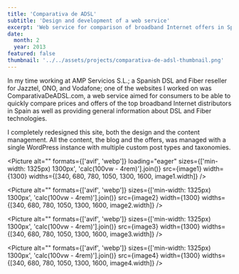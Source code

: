 ```yaml
---
title: 'Comparativa de ADSL'
subtitle: 'Design and development of a web service'
excerpt: 'Web service for comparison of broadband Internet offers in Spain.'
date:
  month: 2
  year: 2013
featured: false
thumbnail: '../../assets/projects/comparativa-de-adsl-thumbnail.png'
---
```



In my time working at AMP Servicios S.L.; a Spanish DSL and Fiber reseller for Jazztel, ONO, and Vodafone; one of the websites I worked on was ComparativaDeADSL.com, a web service aimed for consumers to be able to quickly compare prices and offers of the top broadband Internet distributors in Spain as well as providing general information about DSL and Fiber technologies.

I completely redesigned this site, both the design and the content management. All the content, the blog and the offers, was managed with a single WordPress instance with multiple custom post types and taxonomies.

<Picture
	alt=""
	formats={['avif', 'webp']}
	loading="eager"
	sizes={['min-width: 1325px) 1300px', 'calc(100vw - 4rem)'].join()}
	src={image1}
	width={1300}
	widths={[340, 680, 780, 1050, 1300, 1600, image1.width]}
/>

<Picture
	alt=""
	formats={['avif', 'webp']}
	sizes={['min-width: 1325px) 1300px', 'calc(100vw - 4rem)'].join()}
	src={image2}
	width={1300}
	widths={[340, 680, 780, 1050, 1300, 1600, image2.width]}
/>

<Picture
	alt=""
	formats={['avif', 'webp']}
	sizes={['min-width: 1325px) 1300px', 'calc(100vw - 4rem)'].join()}
	src={image3}
	width={1300}
	widths={[340, 680, 780, 1050, 1300, 1600, image3.width]}
/>

<Picture
	alt=""
	formats={['avif', 'webp']}
	sizes={['min-width: 1325px) 1300px', 'calc(100vw - 4rem)'].join()}
	src={image4}
	width={1300}
	widths={[340, 680, 780, 1050, 1300, 1600, image4.width]}
/>
